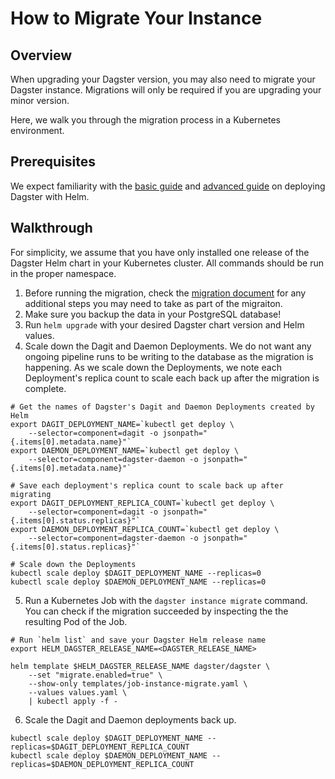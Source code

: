 # How to Migrate Your Instance

## Overview

When upgrading your Dagster version, you may also need to migrate your Dagster instance.
Migrations will only be required if you are upgrading your minor version.

Here, we walk you through the migration process in a Kubernetes environment.

## Prerequisites

We expect familiarity with the [basic guide](/deployment/guides/kubernetes/deploying-with-helm)
and [advanced guide](/deployment/guides/kubernetes/deploying-with-helm-advanced) on deploying Dagster
with Helm.

## Walkthrough

For simplicity, we assume that you have only installed one release of the Dagster Helm
chart in your Kubernetes cluster. All commands should be run in the proper namespace.

1. Before running the migration, check the [migration document](https://github.com/dagster-io/dagster/blob/master/MIGRATION.md)
   for any additional steps you may need to take as part of the migraiton.
2. Make sure you backup the data in your PostgreSQL database!
3. Run `helm upgrade` with your desired Dagster chart version and Helm values.
4. Scale down the Dagit and Daemon Deployments. We do not want any ongoing pipeline runs to be
   writing to the database as the migration is happening. As we scale down the Deployments, we note
   each Deployment's replica count to scale each back up after the migration is complete.

```shell
# Get the names of Dagster's Dagit and Daemon Deployments created by Helm
export DAGIT_DEPLOYMENT_NAME=`kubectl get deploy \
    --selector=component=dagit -o jsonpath="{.items[0].metadata.name}"`
export DAEMON_DEPLOYMENT_NAME=`kubectl get deploy \
    --selector=component=dagster-daemon -o jsonpath="{.items[0].metadata.name}"`

# Save each deployment's replica count to scale back up after migrating
export DAGIT_DEPLOYMENT_REPLICA_COUNT=`kubectl get deploy \
    --selector=component=dagit -o jsonpath="{.items[0].status.replicas}"`
export DAEMON_DEPLOYMENT_REPLICA_COUNT=`kubectl get deploy \
    --selector=component=dagster-daemon -o jsonpath="{.items[0].status.replicas}"`

# Scale down the Deployments
kubectl scale deploy $DAGIT_DEPLOYMENT_NAME --replicas=0
kubectl scale deploy $DAEMON_DEPLOYMENT_NAME --replicas=0
```

5. Run a Kubernetes Job with the `dagster instance migrate` command. You can check if the migration
   succeeded by inspecting the the resulting Pod of the Job.

```shell
# Run `helm list` and save your Dagster Helm release name
export HELM_DAGSTER_RELEASE_NAME=<DAGSTER_RELEASE_NAME>

helm template $HELM_DAGSTER_RELEASE_NAME dagster/dagster \
    --set "migrate.enabled=true" \
    --show-only templates/job-instance-migrate.yaml \
    --values values.yaml \
    | kubectl apply -f -
```

6. Scale the Dagit and Daemon deployments back up.

```shell
kubectl scale deploy $DAGIT_DEPLOYMENT_NAME --replicas=$DAGIT_DEPLOYMENT_REPLICA_COUNT
kubectl scale deploy $DAEMON_DEPLOYMENT_NAME --replicas=$DAEMON_DEPLOYMENT_REPLICA_COUNT
```
